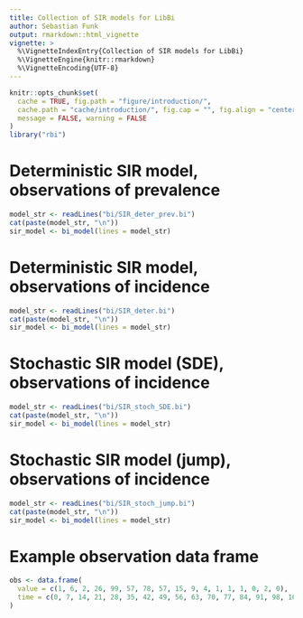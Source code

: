 ```yaml
---
title: Collection of SIR models for LibBi
author: Sebastian Funk
output: rmarkdown::html_vignette
vignette: >
  %\VignetteIndexEntry{Collection of SIR models for LibBi}
  %\VignetteEngine{knitr::rmarkdown}
  %\VignetteEncoding{UTF-8}
---
```


```r
knitr::opts_chunk$set(
  cache = TRUE, fig.path = "figure/introduction/",
  cache.path = "cache/introduction/", fig.cap = "", fig.align = "center",
  message = FALSE, warning = FALSE
)
library("rbi")
```

# Deterministic SIR model, observations of prevalence

```r
model_str <- readLines("bi/SIR_deter_prev.bi")
cat(paste(model_str, "\n"))
sir_model <- bi_model(lines = model_str)
```

# Deterministic SIR model, observations of incidence

```r
model_str <- readLines("bi/SIR_deter.bi")
cat(paste(model_str, "\n"))
sir_model <- bi_model(lines = model_str)
```

# Stochastic SIR model (SDE), observations of incidence

```r
model_str <- readLines("bi/SIR_stoch_SDE.bi")
cat(paste(model_str, "\n"))
sir_model <- bi_model(lines = model_str)
```

# Stochastic SIR model (jump), observations of incidence

```r
model_str <- readLines("bi/SIR_stoch_jump.bi")
cat(paste(model_str, "\n"))
sir_model <- bi_model(lines = model_str)
```


# Example observation data frame

```r
obs <- data.frame(
  value = c(1, 6, 2, 26, 99, 57, 78, 57, 15, 9, 4, 1, 1, 1, 0, 2, 0), 
  time = c(0, 7, 14, 21, 28, 35, 42, 49, 56, 63, 70, 77, 84, 91, 98, 105, 112)
)
```
